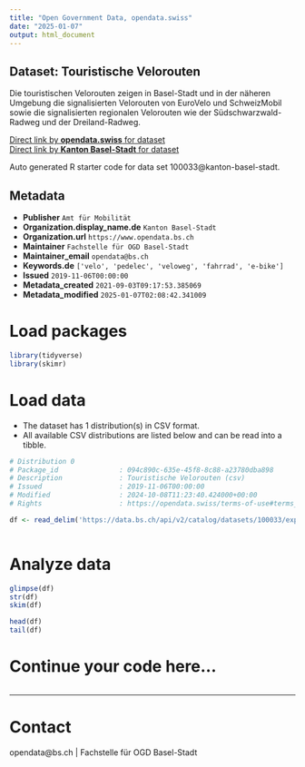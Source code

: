 ```yaml
---
title: "Open Government Data, opendata.swiss"
date: "2025-01-07"
output: html_document
---
```


## Dataset: Touristische Velorouten

Die touristischen Velorouten zeigen in Basel-Stadt und in der näheren Umgebung die signalisierten Velorouten von EuroVelo und SchweizMobil sowie die signalisierten regionalen Velorouten wie der Südschwarzwald-Radweg und der Dreiland-Radweg.

[Direct link by **opendata.swiss** for dataset](https://opendata.swiss/de/dataset/touristische-velorouten)<br>
[Direct link by **Kanton Basel-Stadt** for dataset](https://data.bs.ch/explore/dataset/100033/)

Auto generated R starter code for data set 100033@kanton-basel-stadt.

## Metadata

- **Publisher** `Amt für Mobilität`
- **Organization.display_name.de** `Kanton Basel-Stadt`
- **Organization.url** `https://www.opendata.bs.ch`
- **Maintainer** `Fachstelle für OGD Basel-Stadt`
- **Maintainer_email** `opendata@bs.ch`
- **Keywords.de** `['velo', 'pedelec', 'veloweg', 'fahrrad', 'e-bike']`
- **Issued** `2019-11-06T00:00:00`
- **Metadata_created** `2021-09-03T09:17:53.385069`
- **Metadata_modified** `2025-01-07T02:08:42.341009`


# Load packages

```r

library(tidyverse)
library(skimr)

```

# Load data

-   The dataset has 1 distribution(s) in CSV format.
-   All available CSV distributions are listed below and can be read into a tibble.

```r

# Distribution 0
# Package_id               : 094c890c-635e-45f8-8c88-a23780dba898
# Description              : Touristische Velorouten (csv)
# Issued                   : 2019-11-06T00:00:00
# Modified                 : 2024-10-08T11:23:40.424000+00:00
# Rights                   : https://opendata.swiss/terms-of-use#terms_by

df <- read_delim('https://data.bs.ch/api/v2/catalog/datasets/100033/exports/csv?use_labels=true')



```

# Analyze data

```r

glimpse(df)
str(df)
skim(df)

head(df)
tail(df)

```

# Continue your code here...

```r

```

------------------------------------------------------------------------

# Contact

opendata@bs.ch | Fachstelle für OGD Basel-Stadt
